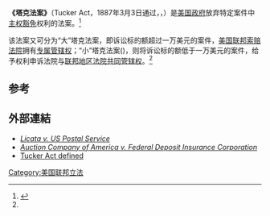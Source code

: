 '''《塔克法案》'''（Tucker Act，1887年3月3日通过，{{USStat|24|505}}，{{usc|28|1491}}）是[[美国政府|美国政府]]放弃特定案件中[[主权豁免|主权豁免]]权利的法案。<ref name="TUCKER ACT">{{cite web | url=http://www.law.cornell.edu/wex/tucker_act | title=TUCKER ACT | publisher=Cornell University Legal Information Institute | accessdate=2013-08-08 | archive-date=2020-12-25 | archive-url=https://web.archive.org/web/20201225051912/https://www.law.cornell.edu/wex/tucker_act | dead-url=no }}</ref>

该法案又可分为“大”塔克法案，即诉讼标的额超过一万美元的案件，[[美国联邦索赔法院|美国联邦索赔法院]]拥有[[专属管辖权|专属管辖权]]；“小”塔克法案({{USC|28|1346}})，则将诉讼标的额低于一万美元的案件，给予权利申诉法院与[[联邦地区法院|联邦地区法院]][[共同管辖权|共同管辖权]]。<ref name="TUCKER ACT" />

==参考==
{{reflist}}

==外部連結==
*[http://www2.ca3.uscourts.gov/opinarch/94a0812p.txt ''Licata v. US Postal Service''] {{Wayback|url=http://www2.ca3.uscourts.gov/opinarch/94a0812p.txt |date=20210214223529 }}
*[http://caselaw.lp.findlaw.com/cgi-bin/getcase.pl?court=dc&navby=case&no=965343a  ''Auction Company of America v. Federal Deposit Insurance Corporation''] {{Wayback|url=http://caselaw.lp.findlaw.com/cgi-bin/getcase.pl?court=dc&navby=case&no=965343a |date=20050315061720 }}
*[http://www.lectlaw.com/def2/t064.htm Tucker Act defined] {{Wayback|url=http://www.lectlaw.com/def2/t064.htm |date=20160303234630 }}

{{Authority control}}
[[Category:美国联邦立法|Category:美国联邦立法]]